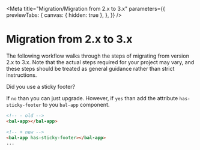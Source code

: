 
<Meta
  title="Migration/Migration from 2.x to 3.x"
  parameters={{
    previewTabs: {
      canvas: { hidden: true },
    },
  }}
/>

# Migration from 2.x to 3.x

The following workflow walks through the steps of migrating from version 2.x to 3.x.
Note that the actual steps required for your project may vary, and these steps should be treated as general guidance rather than strict instructions.

Did you use a sticky footer?

If `no` than you can just upgrade.
However, if `yes` than add the attribute `has-sticky-footer` to you `bal-app` component.

```html
<!-- - old -->
<bal-app></bal-app>

<!-- + new -->
<bal-app has-sticky-footer></bal-app>
...
```

<bal-doc-github link="D:/Baloise/projects/baloise-incubator/design-system/packages/components/src/stories/migration/02-migration-from-2x-to-3x.stories.mdx"></bal-doc-github>
